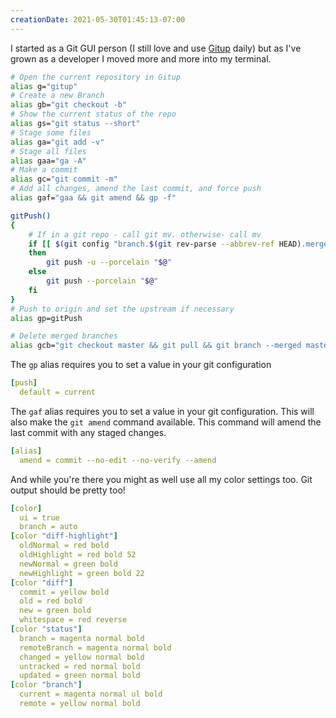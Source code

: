 ```yaml
---
creationDate: 2021-05-30T01:45:13-07:00
---
```


<PostHeader slug="git-aliases" />

I started as a Git GUI person (I still love and use [Gitup](https://gitup.co/) daily) but as I've grown as a developer I moved more and more into my terminal.

```bash title="~/.zshrc"
# Open the current repository in Gitup
alias g="gitup"
# Create a new Branch
alias gb="git checkout -b"
# Show the current status of the repo
alias gs="git status --short"
# Stage some files
alias ga="git add -v"
# Stage all files
alias gaa="ga -A"
# Make a commit
alias gc="git commit -m"
# Add all changes, amend the last commit, and force push
alias gaf="gaa && git amend && gp -f"

gitPush()
{
    # If in a git repo - call git mv. otherwise- call mv
    if [[ $(git config "branch.$(git rev-parse --abbrev-ref HEAD).merge") == '' ]];
    then
        git push -u --porcelain "$@"
    else
        git push --porcelain "$@"
    fi
}
# Push to origin and set the upstream if necessary
alias gp=gitPush

# Delete merged branches
alias gcb="git checkout master && git pull && git branch --merged master | egrep -v 'next|master' | xargs -I % sh -c 'git branch -d %; git config --get branch.%.merge && git push origin -d %'"
```

The `gp` alias requires you to set a value in your git configuration

```yaml title="~/.gitconfig"
[push]
  default = current
```

The `gaf` alias requires you to set a value in your git configuration. This will also make the `git amend` command available. This command will amend the last commit with any staged changes.

```yaml title="~/.gitconfig"
[alias]
  amend = commit --no-edit --no-verify --amend
```

And while you're there you might as well use all my color settings too. Git output should be pretty too!

```yaml title="~/.gitconfig"
[color]
  ui = true
  branch = auto
[color "diff-highlight"]
  oldNormal = red bold
  oldHighlight = red bold 52
  newNormal = green bold
  newHighlight = green bold 22
[color "diff"]
  commit = yellow bold
  old = red bold
  new = green bold
  whitespace = red reverse
[color "status"]
  branch = magenta normal bold
  remoteBranch = magenta normal bold
  changed = yellow normal bold
  untracked = red normal bold
  updated = green normal bold
[color "branch"]
  current = magenta normal ul bold
  remote = yellow normal bold
```

<BackLinks slug="git-aliases" />

